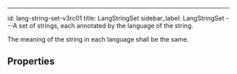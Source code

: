 ---

id: lang-string-set-v3rc01
title: LangStringSet
sidebar_label: LangStringSet
---A set of strings, each annotated by the language of the string.

<p>The meaning of the string in each language shall be the same.</p>


## Properties

<PropertiesList items={[]} />
